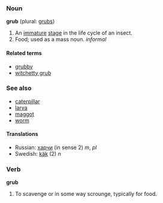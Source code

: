 ===Noun===
'''grub''' (plural: [[grubs]])
#An [[immature]] [[stage]] in the life cycle of an insect.
#Food; used as a mass noun.  ''informal''

====Related terms====
*[[grubby]]
*[[witchetty grub]]

===See also===
*[[caterpillar]]
*[[larva]]
*[[maggot]]
*[[worm]]


====Translations====
*Russian: [[харчи]] (in sense 2) ''m'', ''pl''
*Swedish: [[käk]] (2) ''n''


===Verb===
'''grub'''
#To scavenge or in some way scrounge, typically for food.
